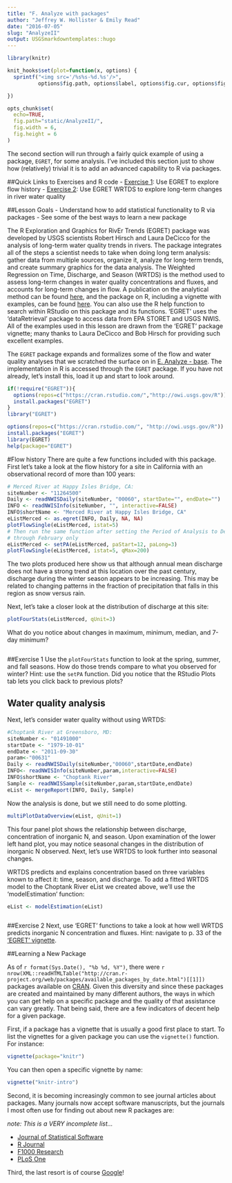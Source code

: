 ```yaml
---
title: "F. Analyze with packages"
author: "Jeffrey W. Hollister & Emily Read"
date: "2016-07-05"
slug: "AnalyzeII"
output: USGSmarkdowntemplates::hugo
---
```


```r
library(knitr)

knit_hooks$set(plot=function(x, options) {
  sprintf("<img src='/%s%s-%d.%s'/>", 
          options$fig.path, options$label, options$fig.cur, options$fig.ext)

})

opts_chunk$set(
  echo=TRUE,
  fig.path="static/AnalyzeII/",
  fig.width = 6,
  fig.height = 6
)
```


The second section will run through a fairly quick example of using a package, `EGRET`, for some analysis. I've included this section just to show how (relatively) trivial it is to add an advanced capability to R via packages.

##Quick Links to Exercises and R code
- [Exercise 1](#exercise-1): Use EGRET to explore flow history
- [Exercise 2](#exercise-2): Use EGRET WRTDS to explore long-term changes in river water quality

##Lesson Goals
- Understand how to add statistical functionality to R via packages
- See some of the best ways to learn a new package

The R Exploration and Graphics for RivEr Trends (EGRET) package was developed by USGS scientists Robert Hirsch and Laura DeCicco for the analysis of long-term water quality trends in rivers. The package integrates all of the steps a scientist needs to take when doing long term analysis: gather data from multiple sources, organize it, analyze for long-term trends, and create summary graphics for the data analysis. The Weighted Regression on Time, Discharge, and Season (WRTDS) is the method used to assess long-term changes in water quality concentrations and fluxes, and accounts for long-term changes in flow. A publication on the analytical method can be found [here](http://pubs.usgs.gov/tm/04/a10/pdf/tm4A10.pdf), and the package on R, including a vignette with examples, can be found [here](http://cran.r-project.org/web/packages/EGRET/index.html). You can also use the R help function to search within RStudio on this package and its functions. 'EGRET' uses the 'dataRetrieval' package to access data from EPA STORET and USGS NWIS. All of the examples used in this lesson are drawn from the 'EGRET' package vignette; many thanks to Laura DeCicco and Bob Hirsch for providing such excellent examples. 

The `EGRET` package expands and formalizes some of the flow and water quality analyses that we scratched the surface on in [E. Analyze - base](E_Analyze.html). The implementation in R is accessed through the `EGRET` package.  If you have not already, let's install this, load it up and start to look around.

```r
if(!require("EGRET")){
  options(repos=c("https://cran.rstudio.com/","http://owi.usgs.gov/R"))
  install.packages("EGRET")
}
library("EGRET")
```

```r
options(repos=c("https://cran.rstudio.com/", "http://owi.usgs.gov/R"))
install.packages("EGRET")
library(EGRET)
help(package="EGRET")
```

#Flow history
There are quite a few functions included with this package. First let's take a look at the flow history for a site in California with an observational record of more than 100 years:

```r
# Merced River at Happy Isles Bridge, CA:
siteNumber <- "11264500"
Daily <- readNWISDaily(siteNumber, "00060", startDate="", endDate="")
INFO <- readNWISInfo(siteNumber, "", interactive=FALSE)
INFO$shortName <- "Merced River at Happy Isles Bridge, CA"
eListMerced <- as.egret(INFO, Daily, NA, NA)
plotFlowSingle(eListMerced, istat=5)
# Then run the same function after setting the Period of Analysis to December
# through February only
eListMerced <- setPA(eListMerced, paStart=12, paLong=3)
plotFlowSingle(eListMerced, istat=5, qMax=200)
```

The two plots produced here show us that although annual mean discharge does not have a strong trend at this location over the past century, discharge during the winter season appears to be increasing. This may be related to changing patterns in the fraction of precipitation that falls in this region as snow versus rain. 

Next, let's take a closer look at the distribution of discharge at this site: 

```r
plotFourStats(eListMerced, qUnit=3)
```

What do you notice about changes in maximum, minimum, median, and 7-day minimum?

```r
```
##Exercise 1
Use the `plotFourStats` function to look at the spring, summer, and fall seasons. How do those trends compare to what you observed for winter? Hint: use the `setPA` function. Did you notice that the RStudio Plots tab lets you click back to previous plots?


## Water quality analysis

Next, let's consider water quality without using WRTDS:

```r
#Choptank River at Greensboro, MD:
siteNumber <- "01491000"
startDate <- "1979-10-01"
endDate <- "2011-09-30"
param<-"00631"
Daily <- readNWISDaily(siteNumber,"00060",startDate,endDate)
INFO<- readNWISInfo(siteNumber,param,interactive=FALSE)
INFO$shortName <- "Choptank River"
Sample <- readNWISSample(siteNumber,param,startDate,endDate)
eList <- mergeReport(INFO, Daily, Sample)
```

Now the analysis is done, but we still need to do some plotting. 

```r
multiPlotDataOverview(eList, qUnit=1)
```

This four panel plot shows the relationship between discharge, concentration of inorganic N, and season. Upon examination of the lower left hand plot, you may notice seasonal changes in the distribution of inorganic N observed. Next, let's use WRTDS to look further into seasonal changes. 

WRTDS predicts and explains concentration based on three variables known to affect it: time, season, and discharge. To add a fitted WRTDS model to the Choptank River eList we created above, we'll use the 'modelEstimation' function:

```r
eList <- modelEstimation(eList)
```

```r
```
##Exercise 2
Next, use 'EGRET' functions to take a look at how well WRTDS predicts inorganic N concentration and fluxes. Hint: navigate to p. 33 of the ['EGRET' vignette](http://cran.r-project.org/web/packages/EGRET/vignettes/EGRET.pdf).



##Learning a New Package

As of `r format(Sys.Date(), "%b %d, %Y")`, there were `r nrow(XML::readHTMLTable("http://cran.r-project.org/web/packages/available_packages_by_date.html")[[1]])` packages available on [CRAN](http://cran.r-project.org/web/packages/).  Given this diversity and since these packages are created and maintained by many different authors, the ways in which you can get help on a specific package and the quality of that assistance can vary greatly.  That being said, there are a few indicators of decent help for a given package.

First, if a package has a vignette that is usually a good first place to start.  To list the vignettes for a given package you can use the `vignette()` function.  For instance:

```r
vignette(package="knitr")
```
You can then open a specific vignette by name:
```r
vignette("knitr-intro")
```

Second, it is becoming increasingly common to see journal articles about packages.  Many journals now accept software manuscripts, but the journals I most often use for finding out about new R packages are:

*note: This is a VERY incomplete list...*

- [Journal of Statistical Software](http://www.jstatsoft.org/)
- [R Journal](http://journal.r-project.org/)
- [F1000 Research](http://f1000research.com/search?q=R%20Package&sortingBy=&sortingOrder=&indexed=&articleTypes=SOFTWARE_TOOLS)
- [PLoS One](http://www.plosone.org/search/simple?from=globalSimpleSearch&filterJournals=PLoSONE&query=R+Package&x=0&y=0)

Third, the last resort is of course [Google](http://www.google.com)!  
